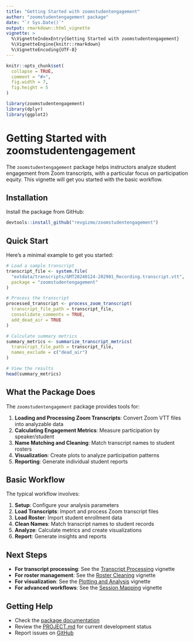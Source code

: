 ```yaml
---
title: "Getting Started with zoomstudentengagement"
author: "zoomstudentengagement package"
date: "`r Sys.Date()`"
output: rmarkdown::html_vignette
vignette: >
  %\VignetteIndexEntry{Getting Started with zoomstudentengagement}
  %\VignetteEngine{knitr::rmarkdown}
  %\VignetteEncoding{UTF-8}
---
```


```r
knitr::opts_chunk$set(
  collapse = TRUE,
  comment = "#>",
  fig.width = 7,
  fig.height = 5
)
```

```r
library(zoomstudentengagement)
library(dplyr)
library(ggplot2)
```

# Getting Started with zoomstudentengagement

The `zoomstudentengagement` package helps instructors analyze student engagement from Zoom transcripts, with a particular focus on participation equity. This vignette will get you started with the basic workflow.

## Installation

Install the package from GitHub:

```r
devtools::install_github("revgizmo/zoomstudentengagement")
```

## Quick Start

Here's a minimal example to get you started:

```r
# Load a sample transcript
transcript_file <- system.file(
  "extdata/transcripts/GMT20240124-202901_Recording.transcript.vtt",
  package = "zoomstudentengagement"
)

# Process the transcript
processed_transcript <- process_zoom_transcript(
  transcript_file_path = transcript_file,
  consolidate_comments = TRUE,
  add_dead_air = TRUE
)

# Calculate summary metrics
summary_metrics <- summarize_transcript_metrics(
  transcript_file_path = transcript_file,
  names_exclude = c("dead_air")
)

# View the results
head(summary_metrics)
```

## What the Package Does

The `zoomstudentengagement` package provides tools for:

1. **Loading and Processing Zoom Transcripts**: Convert Zoom VTT files into analyzable data
2. **Calculating Engagement Metrics**: Measure participation by speaker/student
3. **Name Matching and Cleaning**: Match transcript names to student rosters
4. **Visualization**: Create plots to analyze participation patterns
5. **Reporting**: Generate individual student reports

## Basic Workflow

The typical workflow involves:

1. **Setup**: Configure your analysis parameters
2. **Load Transcripts**: Import and process Zoom transcript files
3. **Load Roster**: Import student enrollment data
4. **Clean Names**: Match transcript names to student records
5. **Analyze**: Calculate metrics and create visualizations
6. **Report**: Generate insights and reports

## Next Steps

- **For transcript processing**: See the [Transcript Processing](transcript-processing.html) vignette
- **For roster management**: See the [Roster Cleaning](roster-cleaning.html) vignette  
- **For visualization**: See the [Plotting and Analysis](plotting.html) vignette
- **For advanced workflows**: See the [Session Mapping](session-mapping.html) vignette

## Getting Help

- Check the [package documentation](https://revgizmo.github.io/zoomstudentengagement/)
- Review the [PROJECT.md](https://github.com/revgizmo/zoomstudentengagement_cursor/blob/main/PROJECT.md) for current development status
- Report issues on [GitHub](https://github.com/revgizmo/zoomstudentengagement_cursor/issues)
